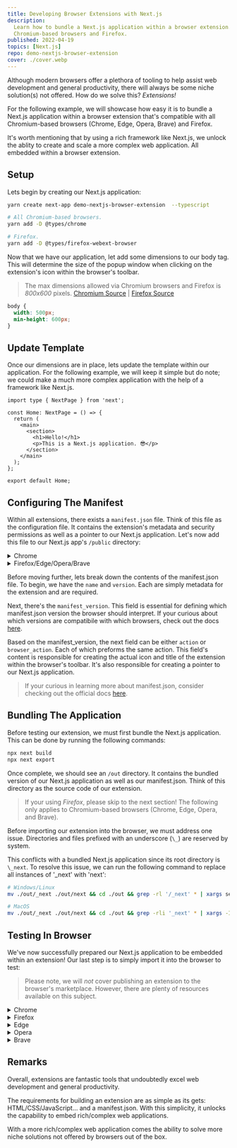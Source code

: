 ```yaml
---
title: Developing Browser Extensions with Next.js
description:
  Learn how to bundle a Next.js application within a browser extension. Compatible with
  Chromium-based browsers and Firefox.
published: 2022-04-19
topics: [Next.js]
repo: demo-nextjs-browser-extension
cover: ./cover.webp
---
```


Although modern browsers offer a plethora of tooling to help assist web development and general
productivity, there will always be some niche solution(s) not offered. How do we solve this?
_Extensions!_

For the following example, we will showcase how easy it is to bundle a Next.js application within a
browser extension that's compatible with all Chromium-based browsers (Chrome, Edge, Opera, Brave)
and Firefox.

It's worth mentioning that by using a rich framework like Next.js, we unlock the ablity to create
and scale a more complex web application. All embedded within a browser extension.

## Setup

Lets begin by creating our Next.js application:

```bash
yarn create next-app demo-nextjs-browser-extension  --typescript

# All Chromium-based browsers.
yarn add -D @types/chrome

# Firefox.
yarn add -D @types/firefox-webext-browser
```

Now that we have our application, let add some dimensions to our body tag. This will determine the
size of the popup window when clicking on the extension's icon within the browser's toolbar.

> The max dimensions allowed via Chromium browsers and Firefox is _800x600_ pixels. [Chromium
> Source][chromium-dimensions] | [Firefox Source][firefox-dimensions]

```scss title="styles/globals.scss"
body {
  width: 500px;
  min-height: 600px;
}
```

## Update Template

Once our dimensions are in place, lets update the template within our application. For the following
example, we will keep it simple but do note; we could make a much more complex application with the
help of a framework like Next.js.

```tsx title="pages/index.tsx"
import type { NextPage } from 'next';

const Home: NextPage = () => {
  return (
    <main>
      <section>
        <h1>Hello!</h1>
        <p>This is a Next.js application. 😎</p>
      </section>
    </main>
  );
};

export default Home;
```

## Configuring The Manifest

Within all extensions, there exists a `manifest.json` file. Think of this file as the configuration
file. It contains the extension's metadata and security permissions as well as a pointer to our
Next.js application. Let's now add this file to our Next.js app's `/public` directory:

<div>
  <details>
    <summary>Chrome</summary>
    ```json title="public/manifest.json"    
    {
      "name": "Next.js Browser Extension Demo",
      "version": "1.0.0",
      "manifest_version": 3,
      "action": {
        "default_title": "Next.js Browser Extension Demo",
        "default_popup": "index.html"
      }
    }
    ```
  </details>
  <details>
    <summary>Firefox/Edge/Opera/Brave</summary>
    ```json title="public/manifest.json"    
    {
      "name": "Next.js Browser Extension Demo",
      "version": "1.0.0",
      "manifest_version": 2,
      "browser_action": {
        "default_title": "Next.js Browser Extension Demo",
        "default_popup": "index.html"
      }
    }
    ```
  </details>
</div>

Before moving further, lets break down the contents of the manifest.json file. To begin, we have the
`name` and `version`. Each are simply metadata for the extension and are required.

Next, there's the `manifest_version`. This field is essential for defining which manifest.json
version the browser should interpret. If your curious about which versions are compatibile with
which browsers, check out the docs [here][manifest-compatibility].

Based on the manifest_version, the next field can be either `action` or `browser_action`. Each of
which preforms the same action. This field's content is responsible for creating the actual icon and
title of the extension within the browser's toolbar. It's also responsible for creating a pointer to
our Next.js application.

> If your curious in learning more about manifest.json, consider checking out the official docs
> [here][manifest].

## Bundling The Application

Before testing our extension, we must first bundle the Next.js application. This can be done by
running the following commands:

```bash
npx next build
npx next export
```

Once complete, we should see an `/out` directory. It contains the bundled version of our Next.js
application as well as our manifest.json. Think of this directory as the source code of our
extension.

> If your using _Firefox_, please skip to the next section! The following only applies to
> Chromium-based browsers (Chrome, Edge, Opera, and Brave).

Before importing our extension into the browser, we must address one issue. Directories and files
prefixed with an underscore (`\_`) are reserved by system.

This conflicts with a bundled Next.js application since its root directory is `\_next`. To resolve
this issue, we can run the following command to replace all instances of '\_next' with 'next':

```bash
# Windows/Linux
mv ./out/_next ./out/next && cd ./out && grep -rl '/_next' * | xargs sed -i 's|/_next|/next|g'

# MacOS
mv ./out/_next ./out/next && cd ./out && grep -rli '_next' * | xargs -I@ sed -i '' 's|/_next|/next|g' @;
```

## Testing In Browser

We've now successfully prepared our Next.js application to be embedded within an extension! Our last
step is to simply import it into the browser to test:

> Please note, we will _not_ cover publishing an extension to the browser's marketplace. However,
> there are plenty of resources available on this subject.

<div>
  <details>
    <summary>Chrome</summary>

    1. Navigate to: chrome://extensions
    2. Toggle on 'Developer Mode' in the top right corner.
    3. Click the 'Load Unpacked' button.
    4. Select your /out directory.

  </details>
  <details>
    <summary>Firefox</summary>

    1. Navigate to: about:debugging#/runtime/this-firefox
    2. Click the 'Load Temporary Add-on...' button.
    3. Select your manifest.json file.

  </details>
  <details>
    <summary>Edge</summary>

    1. Navigate to: edge://extensions/
    2. Toggle on 'Developer Mode' in the left panel.
    3. Click the 'Load Unpacked' button.
    4. Select your /out directory.

  </details>
  <details>
    <summary>Opera</summary>

    1. Navigate to: opera://extensions
    2. Toggle on 'Developer Mode' in the top right corner.
    3. Click the 'Load Unpacked' button.
    4. Select your /out directory.

  </details>
  <details>
    <summary>Brave</summary>

    1. Navigate to: brave://extensions
    2. Toggle on 'Developer Mode' in the top right corner.
    3. Click the 'Load Unpacked' button.
    4. Select your /out directory.

  </details>
</div>

## Remarks

Overall, extensions are fantastic tools that undoubtedly excel web development and general
productivity.

The requirements for building an extension are as simple as its gets: HTML/CSS/JavaScript... and a
manifest.json. With this simplicity, it unlocks the capability to embed rich/complex web
applications.

With a more rich/complex web application comes the ability to solve more niche solutions not offered
by browsers out of the box.

[chromium-dimensions]:
  https://source.chromium.org/chromium/chromium/src/+/main:chrome/browser/ui/views/extensions/extension_popup.h;l=60
[firefox-dimensions]:
  https://developer.mozilla.org/en-US/docs/Mozilla/Add-ons/WebExtensions/user_interface/Popups#popup_resizing
[manifest-compatibility]:
  https://developer.mozilla.org/en-US/docs/Mozilla/Add-ons/WebExtensions/manifest.json/manifest_version#browser_compatibility
[manifest]: https://developer.mozilla.org/en-US/docs/Mozilla/Add-ons/WebExtensions/manifest.json
